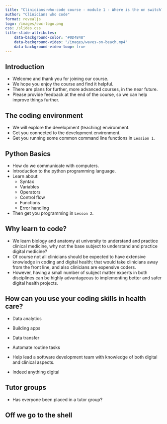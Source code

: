```yaml
---
title: "Clinicians-who-code course - module 1 - Where is the on switch?"
author: "Clinicians who code"
format: revealjs
logo: /images/cwc-logo.png
css: /slides.css
title-slide-attributes:
    data-background-color: "#0D4848"
    data-background-video: "/images/waves-on-beach.mp4"
    data-background-video-loop: true
---
```



## Introduction {background-image="/images/welcome-sign.jpg" background-opacity="0.4"}

* Welcome and thank you for joining our course.
* We hope you enjoy the course and find it helpful.
* There are plans for further, more advanced courses, in the near future.
* Please provide feedback at the end of the course, so we can help improve things further.


## The coding environment {background-image="/images/bamboo-woods.jpg" background-opacity="0.2"}

* We will explore the development (teaching) environment.
* Get you connected to the development environment.
* Get you running some common command line functions in `Lession 1`.


## Python Basics {.smaller}

* How do we communicate with computers.
* Introduction to the python programming language.
* Learn about:
    * Syntax
    * Variables
    * Operators
    * Control flow
    * Functions
    * Error handling
* Then get you programming in `Lesson 2`.


## Why learn to code? {background-image="/images/why.jpg" background-opacity="0.3"}

* We learn biology and anatomy at university to understand and practice clinical medicine, why not the base subject to understand and practice digital medicine?
* Of course not all clinicians should be expected to have extensive knowledge in coding and digital health; that would take clinicians away from the front line, and also clinicians are expensive coders.
* However, having a small number of subject matter experts in both disciplines can be highly advantageous to implementing better and safer digital health projects.


## How can you use your coding skills in health care?

* Data analytics
* Building apps
* Data transfer
* Automate routine tasks
* Help lead a software development team with knowledge of both digital and clinical aspects.


* Indeed anything digital

## Tutor groups {background-image="/images/teacher-and-blackboard.jpg" background-opacity="0.6"}

* Has everyone been placed in a tutor group?

## Off we go to the shell {background-image="/images/horses-galloping.jpg" background-opacity="0.6"}
